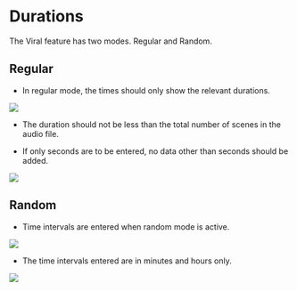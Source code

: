 


# Durations

The Viral feature has two modes. Regular and Random.


## Regular

- In regular mode, the times should only show the relevant durations.

<Image src={sure1} />

- The duration should not be less than the total number of scenes in the audio file.

- If only seconds are to be entered, no data other than seconds should be added.

<Image src={sure2} />


## Random

- Time intervals are entered when random mode is active.

<Image src={sure3} />

- The time intervals entered are in minutes and hours only.

<Image src={sure4} />